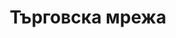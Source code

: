 ---
title: "Търговска мрежа"
description: "Това меню обхваща първичната информация, която трябва да бъде попълнена за всеки контрагент. Редът на създаване е: Партньор, Магазин, Щендер. По-долу ще бъде разгледан начинът, по който функционират и работата с всяко подменю подробно. Тук могат да бъдат открити също така Складове, техните каси и движението им."
---